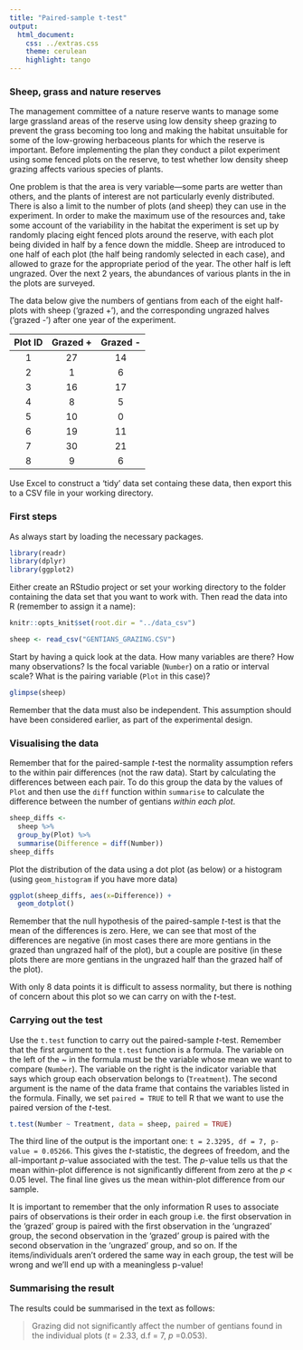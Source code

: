 ```yaml
---
title: "Paired-sample t-test"
output:
  html_document:
    css: ../extras.css
    theme: cerulean
    highlight: tango
---
```


### Sheep, grass and nature reserves

The management committee of a nature reserve wants to manage some large grassland areas of the reserve using low density sheep grazing to prevent the grass becoming too long and making the habitat unsuitable for some of the low-growing herbaceous plants for which the reserve is important. Before implementing the plan they conduct a pilot experiment using some fenced plots on the reserve, to test whether low density sheep grazing affects various species of plants.

One problem is that the area is very variable---some parts are wetter than others, and the plants of interest are not particularly evenly distributed. There is also a limit to the number of plots (and sheep) they can use in the experiment. In order to make the maximum use of the resources and, take some account of the variability in the habitat the experiment is set up by randomly placing eight fenced plots around the reserve, with each plot being divided in half by a fence down the middle. Sheep are introduced to one half of each plot (the half being randomly selected in each case), and allowed to graze for the appropriate period of the year. The other half is left ungrazed. Over the next 2 years, the abundances of various plants in the in the plots are surveyed.

The data below give the numbers of gentians from each of the eight half-plots with sheep ('grazed +'), and the corresponding ungrazed halves ('grazed -') after one year of the experiment.

| Plot ID | Grazed + | Grazed - |
|:-------:|:--------:|:--------:|
|    1    |    27    |    14    |
|    2    |    1     |    6     |
|    3    |    16    |    17    |
|    4    |    8     |    5     |
|    5    |    10    |    0     |
|    6    |    19    |    11    |
|    7    |    30    |    21    |
|    8    |    9     |    6     |

Use Excel to construct a 'tidy' data set containg these data, then export this to a CSV file in your working directory.

### First steps

As always start by loading the necessary packages.

```r
library(readr)
library(dplyr)
library(ggplot2)
```

Either create an RStudio project or set your working directory to the folder containing the data set that you want to work with. Then read the data into R (remember to assign it a name):

```r
knitr::opts_knit$set(root.dir = "../data_csv")
```

```r
sheep <- read_csv("GENTIANS_GRAZING.CSV")  
```

Start by having a quick look at the data. How many variables are there? How many observations? Is the focal variable (`Number`) on a ratio or interval scale? What is the pairing variable (`Plot` in this case)?

```r
glimpse(sheep)
```

Remember that the data must also be independent. This assumption should have been considered earlier, as part of the experimental design.

### Visualising the data

Remember that for the paired-sample *t*-test the normality assumption refers to the within pair differences (not the raw data). Start by calculating the differences between each pair. To do this group the data by the values of `Plot` and then use the `diff` function within `summarise` to calculate the difference between the number of gentians *within each plot*.

```r
sheep_diffs <- 
  sheep %>%
  group_by(Plot) %>%
  summarise(Difference = diff(Number))
sheep_diffs 
```

Plot the distribution of the data using a dot plot (as below) or a histogram (using `geom_histogram` if you have more data)

```r
ggplot(sheep_diffs, aes(x=Difference)) +
  geom_dotplot()
```

Remember that the null hypothesis of the paired-sample *t*-test is that the mean of the differences is zero. Here, we can see that most of the differences are negative (in most cases there are more gentians in the grazed than ungrazed half of the plot), but a couple are positive (in these plots there are more gentians in the ungrazed half than the grazed half of the plot).

With only 8 data points it is difficult to assess normality, but there is nothing of concern about this plot so we can carry on with the *t*-test.

### Carrying out the test

Use the `t.test` function to carry out the paired-sample *t*-test. Remember that the first argument to the `t.test` function is a formula. The variable on the left of the \~ in the formula must be the variable whose mean we want to compare (`Number`). The variable on the right is the indicator variable that says which group each observation belongs to (`Treatment`). The second argument is the name of the data frame that contains the variables listed in the formula. Finally, we set `paired = TRUE` to tell R that we want to use the paired version of the *t*-test.

```r
t.test(Number ~ Treatment, data = sheep, paired = TRUE)
```

The third line of the output is the important one: `t = 2.3295, df = 7, p-value = 0.05266`. This gives the *t*-statistic, the degrees of freedom, and the all-important *p*-value associated with the test. The *p*-value tells us that the mean within-plot difference is not significantly different from zero at the *p* \< 0.05 level. The final line gives us the mean within-plot difference from our sample.

It is important to remember that the only information R uses to associate pairs of observations is their order in each group i.e. the first observation in the 'grazed' group is paired with the first observation in the 'ungrazed' group, the second observation in the 'grazed' group is paired with the second observation in the 'ungrazed' group, and so on. If the items/individuals aren't ordered the same way in each group, the test will be wrong and we'll end up with a meaningless p-value!

### Summarising the result

The results could be summarised in the text as follows:

> Grazing did not significantly affect the number of gentians found in the individual plots (*t* = 2.33, d.f = 7, *p* =0.053).
